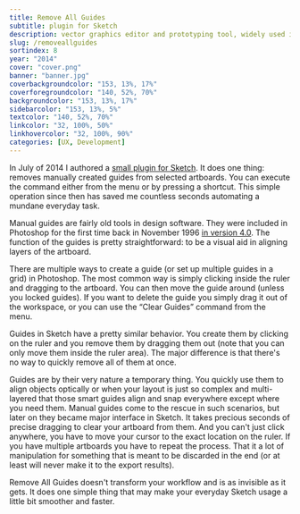 ```yaml
---
title: Remove All Guides
subtitle: plugin for Sketch
description: vector graphics editor and prototyping tool, widely used in interface design.
slug: /removeallguides
sortindex: 8
year: "2014"
cover: "cover.png"
banner: "banner.jpg"
coverbackgroundcolor: "153, 13%, 17%"
coverforegroundcolor: "140, 52%, 70%"
backgroundcolor: "153, 13%, 17%"
sidebarcolor: "153, 13%, 5%"
textcolor: "140, 52%, 70%"
linkcolor: "32, 100%, 50%"
linkhovercolor: "32, 100%, 90%"
categories: [UX, Development]
---
```



In July of 2014 I authored a [small plugin for Sketch](https://github.com/ichik/RemoveAllGuides). It does one thing: removes manually created guides from selected artboards. You can execute the command either from the menu or by pressing a shortcut. This simple operation since then has saved me countless seconds automating a mundane everyday task.

<SketchVsPhotoshop sketch new />

Manual guides are fairly old tools in design software. They were included in Photoshop for the first time back in November 1996 [in version 4.0](https://archive.org/download/history_of_photoshop/history_of_photoshop.pdf). The function of the guides is pretty straightforward: to be a visual aid in aligning layers of the artboard.

There are multiple ways to create a guide (or set up multiple guides in a grid) in Photoshop. The most common way is simply clicking inside the ruler and dragging to the artboard. You can then move the guide around (unless you locked guides). If you want to delete the guide you simply drag it out of the workspace, or you can use the “Clear Guides” command from the menu.

<SketchVsPhotoshop />

Guides in Sketch have a pretty similar behavior. You create them by clicking on the ruler and you remove them by dragging them out (note that you can only move them inside the ruler area). The major difference is that there's no way to quickly remove all of them at once.

<SketchVsPhotoshop sketch />

Guides are by their very nature a temporary thing. You quickly use them to align objects optically or when your layout is just so complex and multi-layered that those smart guides align and snap everywhere except where you need them. Manual guides come to the rescue in such scenarios, but later on they became major interface in Sketch. It takes precious seconds of precise dragging to clear your artboard from them. And you can't just click anywhere, you have to move your cursor to the exact location on the ruler. If you have multiple artboards you have to repeat the process. That it a lot of manipulation for something that is meant to be discarded in the end (or at least will never make it to the export results).

Remove All Guides doesn't transform your workflow and is as invisible as it gets. It does one simple thing that may make your everyday Sketch usage a little bit smoother and faster.
